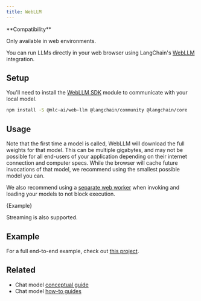 ```yaml
---
title: WebLLM
---
```


<Tip>
**Compatibility**

Only available in web environments.
</Tip>

You can run LLMs directly in your web browser using LangChain's [WebLLM](https://webllm.mlc.ai) integration.

## Setup

You'll need to install the [WebLLM SDK](https://www.npmjs.com/package/@mlc-ai/web-llm) module to communicate with your local model.


<IntegrationInstallTooltip></IntegrationInstallTooltip>

```bash npm2yarn
npm install -S @mlc-ai/web-llm @langchain/community @langchain/core
```

## Usage

Note that the first time a model is called, WebLLM will download the full weights for that model. This can be multiple gigabytes, and may not be possible for all end-users of your application depending on their internet connection and computer specs.
While the browser will cache future invocations of that model, we recommend using the smallest possible model you can.

We also recommend using a [separate web worker](https://developer.mozilla.org/en-US/docs/Web/API/Web_Workers_API/Using_web_workers) when invoking and loading your models to
not block execution.


<CodeBlock language="typescript">{Example}</CodeBlock>

Streaming is also supported.

## Example

For a full end-to-end example, check out [this project](https://github.com/jacoblee93/fully-local-pdf-chatbot).

## Related

- Chat model [conceptual guide](/oss/javascript/concepts/chat_models)
- Chat model [how-to guides](/oss/javascript/how-to/#chat-models)

